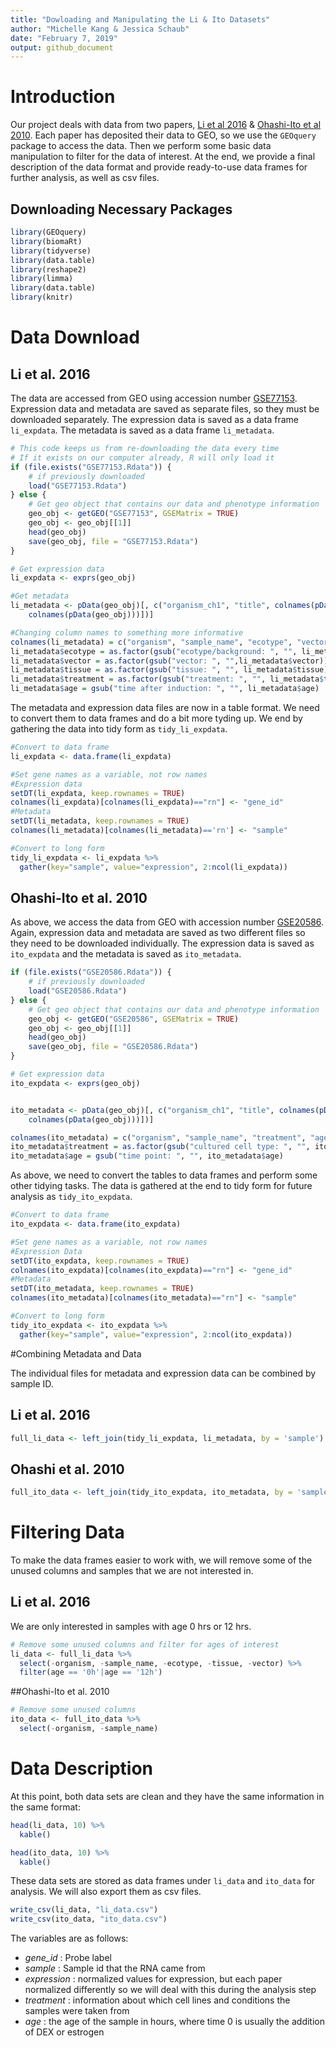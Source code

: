 ```yaml
---
title: "Dowloading and Manipulating the Li & Ito Datasets"
author: "Michelle Kang & Jessica Schaub"
date: "February 7, 2019"
output: github_document
---
```

# Introduction

Our project deals with data from two papers, [Li et al 2016](http://www.plantphysiol.org/content/172/2/1334.long) & [Ohashi-Ito et al 2010](http://www.plantcell.org/content/22/10/3461.long#sec-14). 
Each paper has deposited their data to GEO, so we use the `GEOquery` package to access the data. 
Then we perform some basic data manipulation to filter for the data of interest. 
At the end, we provide a final description of the data format and provide ready-to-use data frames for further analysis, as well as csv files.

## Downloading Necessary Packages

```r
library(GEOquery)
library(biomaRt)
library(tidyverse)
library(data.table)
library(reshape2)
library(limma)
library(data.table)
library(knitr)
```

# Data Download

## Li et al. 2016

The data are accessed from GEO using accession number [GSE77153](https://www.ncbi.nlm.nih.gov/geo/query/acc.cgi?acc=GSE77153).
Expression data and metadata are saved as separate files, so they must be downloaded separately.
The expression data is saved as a data frame `li_expdata`.
The metadata is saved as a data frame `li_metadata`.

```r
# This code keeps us from re-downloading the data every time
# If it exists on our computer already, R will only load it
if (file.exists("GSE77153.Rdata")) {
    # if previously downloaded
    load("GSE77153.Rdata")
} else {
    # Get geo object that contains our data and phenotype information
    geo_obj <- getGEO("GSE77153", GSEMatrix = TRUE)
    geo_obj <- geo_obj[[1]]
    head(geo_obj)
    save(geo_obj, file = "GSE77153.Rdata")
}

# Get expression data
li_expdata <- exprs(geo_obj)

#Get metadata
li_metadata <- pData(geo_obj)[, c("organism_ch1", "title", colnames(pData(geo_obj))[grep("characteristics", 
    colnames(pData(geo_obj)))])]

#Changing column names to something more informative
colnames(li_metadata) = c("organism", "sample_name", "ecotype", "vector", "tissue", "treatment", "age")
li_metadata$ecotype = as.factor(gsub("ecotype/background: ", "", li_metadata$ecotype))
li_metadata$vector = as.factor(gsub("vector: ", "",li_metadata$vector))
li_metadata$tissue = as.factor(gsub("tissue: ", "", li_metadata$tissue))
li_metadata$treatment = as.factor(gsub("treatment: ", "", li_metadata$treatment))
li_metadata$age = gsub("time after induction: ", "", li_metadata$age)

```

The metadata and expression data files are now in a table format. We need to convert them to data frames and do a bit more tyding up. We end by gathering the data into tidy form as `tidy_li_expdata`.

```r
#Convert to data frame
li_expdata <- data.frame(li_expdata)

#Set gene names as a variable, not row names
#Expression data
setDT(li_expdata, keep.rownames = TRUE)
colnames(li_expdata)[colnames(li_expdata)=="rn"] <- "gene_id"
#Metadata
setDT(li_metadata, keep.rownames = TRUE)
colnames(li_metadata)[colnames(li_metadata)=='rn'] <- "sample"

#Convert to long form
tidy_li_expdata <- li_expdata %>% 
  gather(key="sample", value="expression", 2:ncol(li_expdata))
```

## Ohashi-Ito et al. 2010

As above, we access the data from GEO with accession number [GSE20586](https://www.ncbi.nlm.nih.gov/geo/query/acc.cgi?acc=GSM517080).
Again, expression data and metadata are saved as two different files so they need to be downloaded individually.
The expression data is saved as `ito_expdata` and the metadata is saved as `ito_metadata`.

```r
if (file.exists("GSE20586.Rdata")) {
    # if previously downloaded
    load("GSE20586.Rdata")
} else {
    # Get geo object that contains our data and phenotype information
    geo_obj <- getGEO("GSE20586", GSEMatrix = TRUE)
    geo_obj <- geo_obj[[1]]
    head(geo_obj)
    save(geo_obj, file = "GSE20586.Rdata")
}

# Get expression data
ito_expdata <- exprs(geo_obj)


ito_metadata <- pData(geo_obj)[, c("organism_ch1", "title", colnames(pData(geo_obj))[grep("characteristics", 
    colnames(pData(geo_obj)))])]

colnames(ito_metadata) = c("organism", "sample_name", "treatment", "age")
ito_metadata$treatment = as.factor(gsub("cultured cell type: ", "", ito_metadata$treatment))
ito_metadata$age = gsub("time point: ", "", ito_metadata$age)

```

As above, we need to convert the tables to data frames and perform some other tidying tasks.
The data is gathered at the end to tidy form for future analysis as `tidy_ito_expdata`.

```r
#Convert to data frame
ito_expdata <- data.frame(ito_expdata)

#Set gene names as a variable, not row names
#Expression Data
setDT(ito_expdata, keep.rownames = TRUE)
colnames(ito_expdata)[colnames(ito_expdata)=="rn"] <- "gene_id"
#Metadata
setDT(ito_metadata, keep.rownames = TRUE)
colnames(ito_metadata)[colnames(ito_metadata)=="rn"] <- "sample"

#Convert to long form
tidy_ito_expdata <- ito_expdata %>% 
  gather(key="sample", value="expression", 2:ncol(ito_expdata))
```

#Combining Metadata and Data 

The individual files for metadata and expression data can be combined by sample ID.

## Li et al. 2016

```r
full_li_data <- left_join(tidy_li_expdata, li_metadata, by = 'sample')
```


## Ohashi et al. 2010

```r
full_ito_data <- left_join(tidy_ito_expdata, ito_metadata, by = 'sample')
```


# Filtering Data

To make the data frames easier to work with, we will remove some of the unused columns and samples that we are not interested in.

## Li et al. 2016

We are only interested in samples with age 0 hrs or 12 hrs.

```r
# Remove some unused columns and filter for ages of interest
li_data <- full_li_data %>% 
  select(-organism, -sample_name, -ecotype, -tissue, -vector) %>% 
  filter(age == '0h'|age == '12h')
```


##Ohashi-Ito et al. 2010

```r
# Remove some unused columns
ito_data <- full_ito_data %>% 
  select(-organism, -sample_name)
```

# Data Description

At this point, both data sets are clean and they have the same information in the same format:

```r
head(li_data, 10) %>% 
  kable()

head(ito_data, 10) %>% 
  kable()
```

These data sets are stored as data frames under `li_data` and `ito_data` for analysis.
We will also export them as csv files.

```r
write_csv(li_data, "li_data.csv")
write_csv(ito_data, "ito_data.csv")
```

The variables are as follows:

- *gene_id* : Probe label
- *sample* : Sample id that the RNA came from
- *expression* : normalized values for expression, but each paper normalized differently so we will deal with this during the analysis step
- *treatment* : information about which cell lines and conditions the samples were taken from
- *age* : the age of the sample in hours, where time 0 is usually the addition of DEX or estrogen
